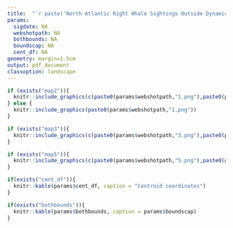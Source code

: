 ```yaml
---
title:  "`r paste('North Atlantic Right Whale Sightings Outside Dynamic Shipping Zones', params$sigdate)`"
params:
  sigdate: NA
  webshotpath: NA
  bothbounds: NA
  boundscap: NA
  cent_df: NA
geometry: margin=1.5cm
output: pdf_document
classoption: landscape
---
```

\vspace*{-4mm}
```r
if (exists("map2")){
  knitr::include_graphics(c(paste0(params$webshotpath,"1.png"),paste0(params$webshotpath,"2.png")))
} else {
  knitr::include_graphics(paste0(params$webshotpath,"1.png"))
}  
```
```r
if (exists("map3")){
  knitr::include_graphics(c(paste0(params$webshotpath,"3.png"),paste0(params$webshotpath,"4.png")))
}
```
```r
if (exists("map5")){
  knitr::include_graphics(c(paste0(params$webshotpath,"5.png"),paste0(getwd(),"/mapbase.png")))
}
```
```r
if(exists("cent_df")){
  knitr::kable(params$cent_df, caption = "Centroid coordinates")
}  
```
```r
if(exists("bothbounds")){
  knitr::kable(params$bothbounds, caption = params$boundscap)
}
```
